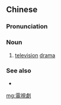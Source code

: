 {{also|电视剧}}
==Chinese==
{{zh-forms|s=电视剧|type=21}}

===Pronunciation===
{{zh-pron
|m=diànshìjù
|c=din6 si6 kek6
|h=pfs=thien-sṳ-khiak/s:thien-sṳ-khiu̍k
|md=diêng-sê-kiŏk
|mn=tiān-sī-kio̍k
|w=3di zr jiq
|cat=n
}}

===Noun===
{{zh-noun}}

# [[television]] [[drama]] {{zh-mw|部}}
#: {{zh-x|日{Rì}本 電視劇|Japanese '''TV drama'''}}

===See also===
* {{zh-l|連續劇}}

[[mg:電視劇]]